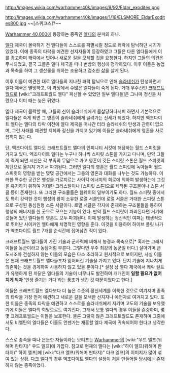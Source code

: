 {{{+1 '''Exodite Eldar'''}}}

http://images.wikia.com/warhammer40k/images/9/92/Eldar_exodites.png

http://images.wikia.com/warhammer40k/images/1/18/ELSMORE_EldarExodites800.jpg
~~[스퀴고스]?~~

[[Warhammer 40,000]]에 등장하는 종족인 [[엘다]]의 분파의 하나.

[[엘다]] 제국이 몰락하기 전 엘다들이 스스로를 파멸시킬 정도로 쾌락에 탐닉하던 시기가 있었다. 이에 종족의 타락을 예견한 선지자들이 등장하였고 그들은 다른 엘다들에게 이를 경고하며 쾌락에서 벗어나 새로운 길을 모색할 것을 요청한다. 하지만 그들의 의견은 무시되었고, 결국 그들은 엘다 제국을 떠나 변방의 행성에 정착하였다. 이후 이들은 농업과 목축을 하여 그 생산물을 취하는 조용하고 검소한 삶을 살게 된다.

이후 이들이 예견한 대로 엘다들의 지나친 쾌락 탐닉으로 인해 [[슬라네쉬]]가 탄생하면서 엘다 제국은 멸망하고, 이 과정에서 수많은 엘다들이 죽게 된다. 거대 우주선인 [[크래프트월드]]로 [wiki:"크래프트월드 엘다" 피신할 수 있었던 일부 엘다들]은 그나마 정신을 차렸으나 이미 때는 늦은 뒤였다.

엘다 제국이 몰락할 때, 그들의 신이 슬라네쉬에게 몰살당하다시피 하면서 기본적으로 엘다들은 죽게 되면 그 영혼이 슬라네쉬에게 끌려가는 신세가 되었다. 하지만 엑조다이트 엘다는 엘다의 타락 이전에 엘다 제국을 떠나간 터라 슬라네쉬의 탄생과 관련이 없으며, 그런 사태를 예견할 지혜와 정신을 가지고 있기에 이들은 슬라네쉬에게 영혼을 사로잡히지 않는다.

단, 엑조다이트 엘다도 크래프트월드 엘다의 인피니티 서킷에 해당하는 월드 스피릿을 가지고 있다. 엑조다이트 엘다는 누구나 하나씩 스피릿 스톤을 가지고 다니며, 만약 그들이 죽게 되면 시신은 각 부족의 무덤으로 가고 영혼이 깃든 스피릿 스톤은 월드 스피릿의 제단으로 옮겨져 거기서 파괴된다. 그러면 엘다의 영혼은 월드 스피릿에 녹아들며 월드 스피릿의 영향을 받는 몇몇 공간에서는 그들의 영혼과 대화를 나누는 것도 가능하다. 이러한 특수한 공간은 행성을 가로지르는 사이킥 에너지의 회로에 의하여 발생하는데 그것을 유지하기 위하여 거대한 크리스털이나 [스피릿 스톤]으로 제작된 구조물이나 스톤 서클 등이 존재한다. 또 그러한 구조물들은 웹웨이의 일부이기도 하다. 월드 스피릿 중에서도 특히 강력한 것이 행성의 왕이 소유한 로열 서클인데 로열 서클은 거대한 스피릿 스톤으로 구성된 동심원형 스톤 서클이다. 로열 서클은 각지에 존재하는 구조물들을 통하여 행성의 에너지를 한 곳으로 모으는 기능이 있다. 만약 월드 스피릿이 파괴된다면 거기에 깃들어 있던 엘다들의 영혼도 모두 파괴된다. 이때 발생하는 정신적인 여파는 태생적으로 뛰어난 사이커인 엘다에게 치명적인 영향을 준다. 이것을 이용하여 하이브 플릿 나가가 엑조다이트 월드 7개를 순식간에 집어삼킨 적이 있다.

크래프트월드 엘다들이 가진 기술과 군사력에 비해서 농경과 목축으로[* 혹자는 그래서 이들을 농군이라고 농담처럼 부른다. 그렇다면 우주 최강의 농군일 터다.] 살아가며 큰 도시조차 건설하지 않는 이들의 모습은 다소 초라하고 원시적으로 보이지만, 사실 이들은 현재 크래프트월드 엘다들조차 잃어버린 기술을 가지고 있다. 단지 기술에 지나치게 의존하는 것을 경계하여 사용하지 않고 있을 뿐이다.[* 설정 상 엘다 제국에서 쾌락 컬트가 유행하게 된 까닭은 엘다들의 기술이 너무나도 발전하여 개개인이 '''일할 필요가 없어지게 되자''' '인생 즐기는 거다'라는 풍조가 생긴 것 때문이었다고 한다.]

이들은 크래프트월드 엘다보다 더 높은 수준의 정신세계를 이룩한 것으로 여겨지며 종족의 타락을 가장 먼저 예견하고 새로운 길을 모색한 선지자나 예언자로 여겨지고 있다. 또한 이들은 종족의 타락을 예견하고 스스로를 슬라네쉬에서 지키며 고도의 기술을 보유했기에 이들은 엘다의 희망으로도 여겨진다. 그래서 보통 엘다의 경우 이들을 존중하며, 몇몇 크래프트월드는 이들을 보호한다. 물론 그렇지 않은 크래프트월드도 존재하며 그중에서도 비엘탄의 엘다들은 이들도 언젠가는 재흥할 엘다 제국에 귀속되어야 한다고 생각한다.

스스로 종족을 떠나 은둔한 자들이라는 모티프는 [[Warhammer]]의 [wiki:"우드 엘프(워해머 판타지)" 우드 엘프]에 가깝다. 참고로 현재의 엘다는 [wiki:"하이 엘프(워해머 판타지)" 하이 엘프]에 [wiki:"다크 엘프(워해머 판타지)" 다크 엘프]의 이미지가 많이 섞여 있는 상황. [[다크 엘다]]의 경우 엑조다이트 엘다의 설정이 처음 만들어질 당시에는 존재하지 않는 종족이었다.
